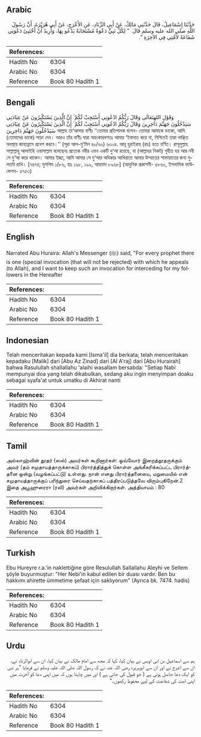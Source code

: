 ## Arabic


<div dir="rtl" lang="ar" style={{fontSize:'larger',backgroundColor:'#f8f9fa',padding:20}}>
حَدَّثَنَا إِسْمَاعِيلُ، قَالَ حَدَّثَنِي مَالِكٌ، عَنْ أَبِي الزِّنَادِ، عَنِ الأَعْرَجِ، عَنْ أَبِي هُرَيْرَةَ، أَنَّ رَسُولَ اللَّهِ صلى الله عليه وسلم قَالَ ‏ "‏ لِكُلِّ نَبِيٍّ دَعْوَةٌ مُسْتَجَابَةٌ يَدْعُو بِهَا، وَأُرِيدُ أَنْ أَخْتَبِئَ دَعْوَتِي شَفَاعَةً لأُمَّتِي فِي الآخِرَةِ ‏"‏‏.‏
</div>
<div style={{backgroundColor:'#f8f9fa',padding:20, marginBottom: 10}}><table> <thead> <tr> <th>References:</th> <th></th> </tr> </thead> <tbody><tr><td>Hadith No</td><td>6304</td></tr><tr><td>Arabic No</td><td>6304</td></tr><tr><td>Reference</td><td>Book 80 Hadith 1</td></tr></tbody></table></div>

## Bengali


<div dir="ltr" lang="bn" style={{fontSize:'larger',backgroundColor:'#f8f9fa',padding:20}}>
وَقَوْلِ اللهِتَعَالٰى وَقَالَ رَبُّكُمُ ادْعُونِي أَسْتَجِبْ لَكُمْ ۚ إِنَّ الَّذِينَ يَسْتَكْبِرُونَ عَنْ عِبَادَتِي سَيَدْخُلُونَ جَهَنَّمَ دَاخِرِينَ وَقَالَ رَبُّكُمُ ادْعُونِي أَسْتَجِبْ لَكُمْ ۚ إِنَّ الَّذِينَ يَسْتَكْبِرُونَ عَنْ عِبَادَتِي سَيَدْخُلُونَ جَهَنَّمَ دَاخِرِينَ আল্লাহ তা‘আলার বাণীঃ ‘‘তোমার প্রতিপালক বলেন- তোমরা আমাকে ডাকো, আমি (তোমাদের ডাকে) সাড়া দেব। আরও তাঁর বাণীঃ যারা অহংকারবশতঃ আমার ‘ইবাদাত করে না, নিশ্চিতই তারা লাঞ্ছিত অবস্থায় জাহান্নামে প্রবেশ করবে।’’ (সূরা আল-মু’মিন ৪০/৬০) ৬৩০৪. আবূ হুরাইরাহ (রাঃ) হতে বর্ণিত। রাসূলুল্লাহ সাল্লাল্লাহু আলাইহি ওয়াসাল্লাম বলেছেনঃ প্রত্যেক নবীর এমন একটি দু‘আ রয়েছে, যা (আল্লাহর নিকট) গৃহীত হয় আর নবী সে দু‘আ করে থাকেন। আমার ইচ্ছা, আমি আমার সে দু‘আর অধিকার আখিরাতে আমার উম্মাতের শাফায়াতের জন্য মুলতবি রাখি। [৭৪৭৪; মুসলিম ১/৮৬, হাঃ ১৯৮, ১৯৯, আহমাদ ৮৯৬৮] (আধুনিক প্রকাশনী- ৫৮৬০, ইসলামিক ফাউন্ডেশন- ৫৭৫৩)
</div>
<div style={{backgroundColor:'#f8f9fa',padding:20, marginBottom: 10}}><table> <thead> <tr> <th>References:</th> <th></th> </tr> </thead> <tbody><tr><td>Hadith No</td><td>6304</td></tr><tr><td>Arabic No</td><td>6304</td></tr><tr><td>Reference</td><td>Book 80 Hadith 1</td></tr></tbody></table></div>

## English


<div dir="ltr" lang="en" style={{fontSize:'larger',backgroundColor:'#f8f9fa',padding:20}}>
Narrated Abu Huraira: Allah's Messenger (ﷺ) said, "For every prophet there is one (special invocation (that will not be rejected) with which he appeals (to Allah), and I want to keep such an invocation for interceding for my followers in the Hereafter
</div>
<div style={{backgroundColor:'#f8f9fa',padding:20, marginBottom: 10}}><table> <thead> <tr> <th>References:</th> <th></th> </tr> </thead> <tbody><tr><td>Hadith No</td><td>6304</td></tr><tr><td>Arabic No</td><td>6304</td></tr><tr><td>Reference</td><td>Book 80 Hadith 1</td></tr></tbody></table></div>

## Indonesian


<div dir="ltr" lang="id" style={{fontSize:'larger',backgroundColor:'#f8f9fa',padding:20}}>
Telah menceritakan kepada kami [Isma'il] dia berkata; telah menceritakan kepadaku [Malik] dari [Abu Az Zinad] dari [Al A'raj] dari [Abu Hurairah] bahwa Rasulullah shallallahu 'alaihi wasallam bersabda: "Setiap Nabi mempunyai doa yang telah dikabulkan, sedang aku ingin menyimpan doaku sebagai syafa'at untuk umatku di Akhirat nanti
</div>
<div style={{backgroundColor:'#f8f9fa',padding:20, marginBottom: 10}}><table> <thead> <tr> <th>References:</th> <th></th> </tr> </thead> <tbody><tr><td>Hadith No</td><td>6304</td></tr><tr><td>Arabic No</td><td>6304</td></tr><tr><td>Reference</td><td>Book 80 Hadith 1</td></tr></tbody></table></div>

## Tamil


<div dir="ltr" lang="ta" style={{fontSize:'larger',backgroundColor:'#f8f9fa',padding:20}}>
அல்லாஹ்வின் தூதர் (ஸல்) அவர்கள் கூறினார்கள்: ஒவ்வோர் இறைத்தூதருக்கும் அவர் (தம் சமுதாயத்தாருக்காகப்) பிரார்த்தித்துக் கொள்ள அங்கீகரிக்கப்பட்ட பிரார்த்தனை ஒன்று (வழங்கப்பட்டு) உள்ளது. நான் எனது பிரார்த்தனையை, மறுமையில் என் சமுதாயத்தாருக்குப் பரிந்துரை செய்வதற்காகப் பத்திரப்படுத்தவே விரும்புகிறேன்.2 இதை அபூஹுரைரா (ரலி) அவர்கள் அறிவிக்கிறார்கள். அத்தியாயம் : 80
</div>
<div style={{backgroundColor:'#f8f9fa',padding:20, marginBottom: 10}}><table> <thead> <tr> <th>References:</th> <th></th> </tr> </thead> <tbody><tr><td>Hadith No</td><td>6304</td></tr><tr><td>Arabic No</td><td>6304</td></tr><tr><td>Reference</td><td>Book 80 Hadith 1</td></tr></tbody></table></div>

## Turkish


<div dir="ltr" lang="tr" style={{fontSize:'larger',backgroundColor:'#f8f9fa',padding:20}}>
Ebu Hureyre r.a.'in naklettiğine göre Resulullah Sallallahu Aleyhi ve Sellem şöyle buyurmuştur: "Her Nebi'in kabul edilen bir duası vardır. Ben bu hakkımı ahirette ümmetime şefaat için saklıyorum" (Ayrıca bk. 7474. hadis)
</div>
<div style={{backgroundColor:'#f8f9fa',padding:20, marginBottom: 10}}><table> <thead> <tr> <th>References:</th> <th></th> </tr> </thead> <tbody><tr><td>Hadith No</td><td>6304</td></tr><tr><td>Arabic No</td><td>6304</td></tr><tr><td>Reference</td><td>Book 80 Hadith 1</td></tr></tbody></table></div>

## Urdu


<div dir="rtl" lang="ur" style={{fontSize:'larger',backgroundColor:'#f8f9fa',padding:20}}>
ہم سے اسماعیل بن ابی اویس نے بیان کیا، کہا کہ مجھ سے امام مالک نے بیان کیا، ان سے ابوالزناد نے، ان سے اعرج نے اور ان سے ابوہریرہ رضی اللہ عنہ نے کہ رسول اللہ صلی اللہ علیہ وسلم نے فرمایا ”ہر نبی کو ایک دعا حاصل ہوتی ہے ( جو قبول کی جاتی ہے ) اور میں چاہتا ہوں کہ میں اپنی دعا کو آخرت میں اپنی امت کی شفاعت کے لیے محفوظ رکھوں۔“
</div>
<div style={{backgroundColor:'#f8f9fa',padding:20, marginBottom: 10}}><table> <thead> <tr> <th>References:</th> <th></th> </tr> </thead> <tbody><tr><td>Hadith No</td><td>6304</td></tr><tr><td>Arabic No</td><td>6304</td></tr><tr><td>Reference</td><td>Book 80 Hadith 1</td></tr></tbody></table></div>